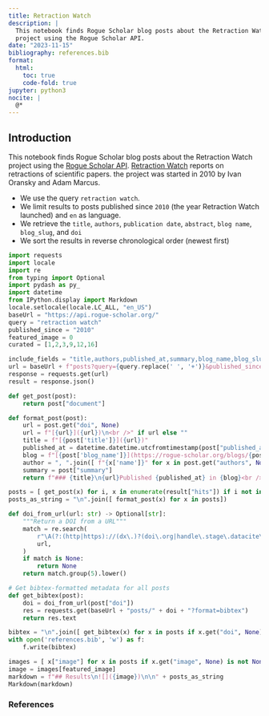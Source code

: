 ```yaml
---
title: Retraction Watch
description: |
  This notebook finds Rogue Scholar blog posts about the Retraction Watch 
  project using the Rogue Scholar API.
date: "2023-11-15"
bibliography: references.bib
format:
  html:
    toc: true
    code-fold: true
jupyter: python3
nocite: |
  @*
---
```


## Introduction

This notebook finds Rogue Scholar blog posts about the Retraction Watch project using the [Rogue Scholar API](https://api.rogue-scholar.org/posts). [Retraction Watch](https://retractionwatch.com/) reports on retractions of scientific papers. the project was started in 2010 by Ivan Oransky and Adam Marcus.

:::{.callout-note}
* We use the query `retraction watch`.
* We limit results to posts published since `2010` (the year Retraction Watch launched) and `en` as language.
* We retrieve the `title`, `authors`, `publication date`, `abstract`, `blog name`, `blog_slug`, and `doi`
* We sort the results in reverse chronological order (newest first)
:::

```python

import requests
import locale
import re
from typing import Optional
import pydash as py_
import datetime
from IPython.display import Markdown
locale.setlocale(locale.LC_ALL, "en_US")
baseUrl = "https://api.rogue-scholar.org/"
query = "retraction watch"
published_since = "2010"
featured_image = 0
curated = [1,2,3,9,12,16]

include_fields = "title,authors,published_at,summary,blog_name,blog_slug,doi,url,image"
url = baseUrl + f"posts?query={query.replace(' ', '+')}&published_since=2010&language=en&sort=published_at&order=desc&per_page=50&include_fields={include_fields}"
response = requests.get(url)
result = response.json()

def get_post(post):
    return post["document"]

def format_post(post):
    url = post.get("doi", None)
    url = f"[{url}]({url})\n<br />" if url else ""
    title = f"[{post['title']}]({url})"
    published_at = datetime.datetime.utcfromtimestamp(post["published_at"]).strftime("%B %-d, %Y")
    blog = f"[{post['blog_name']}](https://rogue-scholar.org/blogs/{post['blog_slug']})"
    author = ", ".join([ f"{x['name']}" for x in post.get("authors", None) or [] ])
    summary = post["summary"]
    return f"### {title}\n{url}Published {published_at} in {blog}<br />{author}<br /><br />{summary}\n"

posts = [ get_post(x) for i, x in enumerate(result["hits"]) if i not in curated]
posts_as_string = "\n".join([ format_post(x) for x in posts])

def doi_from_url(url: str) -> Optional[str]:
    """Return a DOI from a URL"""
    match = re.search(
        r"\A(?:(http|https)://(dx\.)?(doi\.org|handle\.stage\.datacite\.org|handle\.test\.datacite\.org)/)?(doi:)?(10\.\d{4,5}/.+)\Z",
        url,
    )
    if match is None:
        return None
    return match.group(5).lower()

# Get bibtex-formatted metadata for all posts
def get_bibtex(post):
    doi = doi_from_url(post["doi"])
    res = requests.get(baseUrl + "posts/" + doi + "?format=bibtex")
    return res.text

bibtex = "\n".join([ get_bibtex(x) for x in posts if x.get("doi", None) is not None ])
with open('references.bib', 'w') as f:
    f.write(bibtex)

images = [ x["image"] for x in posts if x.get("image", None) is not None ]
image = images[featured_image]
markdown = f"## Results\n![]({image})\n\n" + posts_as_string
Markdown(markdown)
```
### References

::: {#refs}
:::
